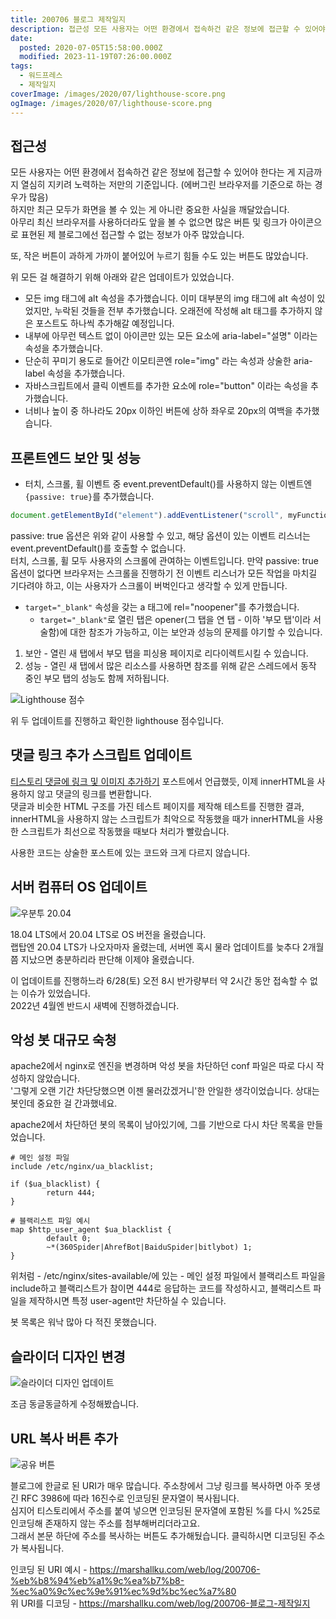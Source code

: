 ```yaml
---
title: 200706 블로그 제작일지
description: 접근성 모든 사용자는 어떤 환경에서 접속하건 같은 정보에 접근할 수 있어야 한다는 게 지금까지 열심히 지키려 노력하는 저만의 기준입니다. (에버그린 브라우저를 기준으로 하는 경우가 많음)하지만 최근 모두가 화면을 볼 수 있는 게 아니란 중요한 사실을 깨달았습니다.아무리 최신 브라우저를 사용하더라도 앞을 볼 수 없으면 많은 버튼 및 링크가 아이콘으로 표현된 제 블로그에선 접근할 수 없는 정보가
date:
  posted: 2020-07-05T15:58:00.000Z
  modified: 2023-11-19T07:26:00.000Z
tags:
  - 워드프레스
  - 제작일지
coverImage: /images/2020/07/lighthouse-score.png
ogImage: /images/2020/07/lighthouse-score.png
---
```


## 접근성

모든 사용자는 어떤 환경에서 접속하건 같은 정보에 접근할 수 있어야 한다는 게 지금까지 열심히 지키려 노력하는 저만의 기준입니다. (에버그린 브라우저를 기준으로 하는 경우가 많음)  
하지만 최근 모두가 화면을 볼 수 있는 게 아니란 중요한 사실을 깨달았습니다.  
아무리 최신 브라우저를 사용하더라도 앞을 볼 수 없으면 많은 버튼 및 링크가 아이콘으로 표현된 제 블로그에선 접근할 수 없는 정보가 아주 많았습니다.

또, 작은 버튼이 과하게 가까이 붙어있어 누르기 힘들 수도 있는 버튼도 많았습니다.

위 모든 걸 해결하기 위해 아래와 같은 업데이트가 있었습니다.

* 모든 img 태그에 alt 속성을 추가했습니다. 이미 대부분의 img 태그에 alt 속성이 있었지만, 누락된 것들을 전부 추가했습니다. 오래전에 작성해 alt 태그를 추가하지 않은 포스트도 하나씩 추가해갈 예정입니다.
* 내부에 아무런 텍스트 없이 아이콘만 있는 모든 요소에 aria-label="설명" 이라는 속성을 추가했습니다.
* 단순히 꾸미기 용도로 들어간 이모티콘엔 role="img" 라는 속성과 상술한 aria-label 속성을 추가했습니다.
* 자바스크립트에서 클릭 이벤트를 추가한 요소에 role="button" 이라는 속성을 추가했습니다.
* 너비나 높이 중 하나라도 20px 이하인 버튼에 상하 좌우로 20px의 여백을 추가했습니다.

## 프론트엔드 보안 및 성능

- 터치, 스크롤, 휠 이벤트 중 event.preventDefault()를 사용하지 않는 이벤트엔 `{passive: true}`를 추가했습니다.

```js
document.getElementById("element").addEventListener("scroll", myFunction, { passive: true})
```

passive: true 옵션은 위와 같이 사용할 수 있고, 해당 옵션이 있는 이벤트 리스너는 event.preventDefault()를 호출할 수 없습니다.  
터치, 스크롤, 휠 모두 사용자의 스크롤에 관여하는 이벤트입니다. 만약 passive: true 옵션이 없다면 브라우저는 스크롤을 진행하기 전 이벤트 리스너가 모든 작업을 마치길 기다려야 하고, 이는 사용자가 스크롤이 버벅인다고 생각할 수 있게 만듭니다.

- `target="_blank"` 속성을 갖는 a 태그에 rel="noopener"를 추가했습니다.  
  - `target="_blank"`로 열린 탭은 opener(그 탭을 연 탭 - 이하 '부모 탭'이라 서술함)에 대한 참조가 가능하고, 이는 보안과 성능의 문제를 야기할 수 있습니다.

1. 보안 - 열린 새 탭에서 부모 탭을 피싱용 페이지로 리다이렉트시킬 수 있습니다.  
2. 성능 - 열린 새 탭에서 많은 리소스를 사용하면 참조를 위해 같은 스레드에서 동작 중인 부모 탭의 성능도 함께 저하됩니다.

![Lighthouse 점수](/images/2020/07/lighthouse-score.png)

위 두 업데이트를 진행하고 확인한 lighthouse 점수입니다.

## 댓글 링크 추가 스크립트 업데이트

[티스토리 댓글에 링크 및 이미지 추가하기](https://marshallku.com/web/tips/%ed%8b%b0%ec%8a%a4%ed%86%a0%eb%a6%ac-%eb%8c%93%ea%b8%80%ec%97%90-%eb%a7%81%ed%81%ac-%eb%b0%8f-%ec%9d%b4%eb%af%b8%ec%a7%80-%ec%b6%94%ea%b0%80%ed%95%98%ea%b8%b0) 포스트에서 언급했듯, 이제 innerHTML을 사용하지 않고 댓글의 링크를 변환합니다.  
댓글과 비슷한 HTML 구조를 가진 테스트 페이지를 제작해 테스트를 진행한 결과, innerHTML을 사용하지 않는 스크립트가 최악으로 작동했을 때가 innerHTML을 사용한 스크립트가 최선으로 작동했을 때보다 처리가 빨랐습니다.

사용한 코드는 상술한 포스트에 있는 코드와 크게 다르지 않습니다.

## 서버 컴퓨터 OS 업데이트

![우분투 20.04](/images/2020/07/Screenshot-from-2020-06-28-10-37-23.png)

18.04 LTS에서 20.04 LTS로 OS 버전을 올렸습니다.  
랩탑엔 20.04 LTS가 나오자마자 올렸는데, 서버엔 혹시 물라 업데이트를 늦추다 2개월쯤 지났으면 충분하리라 판단해 이제야 올렸습니다.

이 업데이트를 진행하느라 6/28(토) 오전 8시 반가량부터 약 2시간 동안 접속할 수 없는 이슈가 있었습니다.  
2022년 4월엔 반드시 새벽에 진행하겠습니다.

## 악성 봇 대규모 숙청

apache2에서 nginx로 엔진을 변경하며 악성 봇을 차단하던 conf 파일은 따로 다시 작성하지 않았습니다.  
'그렇게 오랜 기간 차단당했으면 이젠 물러갔겠거니'한 안일한 생각이었습니다. 상대는 봇인데 중요한 걸 간과했네요.

apache2에서 차단하던 봇의 목록이 남아있기에, 그를 기반으로 다시 차단 목록을 만들었습니다.

```nginx
# 메인 설정 파일
include /etc/nginx/ua_blacklist;

if ($ua_blacklist) {
        return 444;
}

# 블랙리스트 파일 예시
map $http_user_agent $ua_blacklist {
        default 0;
        ~*(360Spider|AhrefBot|BaiduSpider|bitlybot) 1;
}
```

위처럼 - /etc/nginx/sites-available/에 있는 - 메인 설정 파일에서 블랙리스트 파일을 include하고 블랙리스트가 참이면 444로 응답하는 코드를 작성하시고, 블랙리스트 파일을 제작하시면 특정 user-agent만 차단하실 수 있습니다.

봇 목록은 워낙 많아 다 적진 못했습니다.

## 슬라이더 디자인 변경

![슬라이더 디자인 업데이트](/images/2020/07/slider.jpg)

조금 동글동글하게 수정해봤습니다.

## URL 복사 버튼 추가

![공유 버튼](/images/2020/07/share-btn.png)

블로그에 한글로 된 URI가 매우 많습니다. 주소창에서 그냥 링크를 복사하면 아주 못생긴 RFC 3986에 따라 16진수로 인코딩된 문자열이 복사됩니다.  
심지어 티스토리에서 주소를 붙여 넣으면 인코딩된 문자열에 포함된 %를 다시 %25로 인코딩해 존재하지 않는 주소를 첨부해버리더라고요.  
그래서 본문 하단에 주소를 복사하는 버튼도 추가해뒀습니다. 클릭하시면 디코딩된 주소가 복사됩니다.

인코딩 된 URI 예시 - https://marshallku.com/web/log/200706-%eb%b8%94%eb%a1%9c%ea%b7%b8-%ec%a0%9c%ec%9e%91%ec%9d%bc%ec%a7%80  
위 URI를 디코딩 - https://marshallku.com/web/log/200706-블로그-제작일지